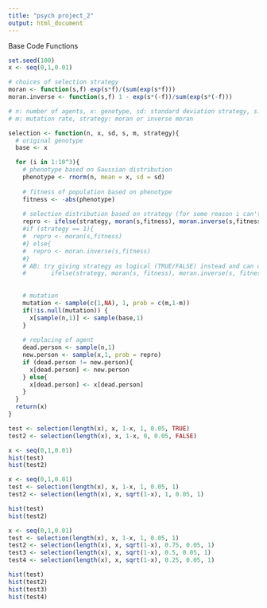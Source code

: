 ```yaml
---
title: "psych project_2"
output: html_document
---
```


Base Code Functions
```r
set.seed(100)
x <- seq(0,1,0.01)

# choices of selection strategy
moran <- function(s,f) exp(s*f)/(sum(exp(s*f)))
moran.inverse <- function(s,f) 1 - exp(s*(-f))/sum(exp(s*(-f)))

# n: number of agents, x: genotype, sd: standard deviation strategy, s: selection strength
# m: mutation rate, strategy: moran or inverse moran

selection <- function(n, x, sd, s, m, strategy){
  # original genotype
  base <- x

  for (i in 1:10^3){
    # phenotype based on Gaussian distribution
    phenotype <- rnorm(n, mean = x, sd = sd)
    
    # fitness of population based on phenotype
    fitness <- -abs(phenotype)
    
    # selection distribution based on strategy (for some reason i can't get the if else statement to work i'm not sure why) // still doesn't seem to work
    repro <- ifelse(strategy, moran(s,fitness), moran.inverse(s,fitness))
    #if (strategy == 1){
    #  repro <- moran(s,fitness)
    #} else{
    #  repro <- moran.inverse(s,fitness)
    #}
    # AB: try giving strategy as logical (TRUE/FALSE) instead and can use ifelse...
    #       ifelse(strategy, moran(s, fitness), moran.inverse(s, fitness))
    
  
    # mutation
    mutation <- sample(c(1,NA), 1, prob = c(m,1-m))
    if(!is.null(mutation)) {
      x[sample(n,1)] <- sample(base,1)
    }
    
    # replacing of agent
    dead.person <- sample(n,1)
    new.person <- sample(x,1, prob = repro)
    if (dead.person != new.person){
      x[dead.person] <- new.person
    } else{
      x[dead.person] <- x[dead.person]
    }
  }
  return(x)
}

```

\section{Moran vs Inverse Moran}
```r
test <- selection(length(x), x, 1-x, 1, 0.05, TRUE)
test2 <- selection(length(x), x, 1-x, 0, 0.05, FALSE)

x <- seq(0,1,0.01)
hist(test)
hist(test2)
```

\section{Variance strategy}
```r
x <- seq(0,1,0.01)
test <- selection(length(x), x, 1-x, 1, 0.05, 1)
test2 <- selection(length(x), x, sqrt(1-x), 1, 0.05, 1)

hist(test)
hist(test2)
```

\section{Varying Selection Strength}
```r
x <- seq(0,1,0.01)
test <- selection(length(x), x, 1-x, 1, 0.05, 1)
test2 <- selection(length(x), x, sqrt(1-x), 0.75, 0.05, 1)
test3 <- selection(length(x), x, sqrt(1-x), 0.5, 0.05, 1)
test4 <- selection(length(x), x, sqrt(1-x), 0.25, 0.05, 1)

hist(test)
hist(test2)
hist(test3)
hist(test4)
```

